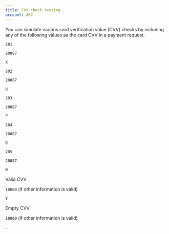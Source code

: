 ```yaml
---
title: CVV check testing
account: ABC
---
```


You can simulate various card verification value (CVV) checks by including any of the following values as the card CVV in a payment request.

<Table>
<TableHead headers={['Card\'s CVV', 'Response code', 'CVV check']} />
<TableBody>
<TableRow>
<TableCell>

`201`

</TableCell>
<TableCell>

`20087`

</TableCell>
<TableCell>

`X`

</TableCell>
</TableRow>
<TableRow>
<TableCell>

`202`

</TableCell>
<TableCell>

`20087`

</TableCell>
<TableCell>

`U`

</TableCell>
</TableRow>
<TableRow>
<TableCell>

`203`

</TableCell>
<TableCell>

`20087`

</TableCell>
<TableCell>

`P`

</TableCell>
</TableRow>
<TableRow>
<TableCell>

`204`

</TableCell>
<TableCell>

`20087`

</TableCell>
<TableCell>

`D`

</TableCell>
</TableRow>
<TableRow>
<TableCell>

`205`

</TableCell>
<TableCell>

`20087`

</TableCell>
<TableCell>

`N`

</TableCell>
</TableRow>
<TableRow>
<TableCell>

Valid CVV

</TableCell>
<TableCell>

`10000` (if other information is valid)

</TableCell>
<TableCell>

`Y`

</TableCell>
</TableRow>
<TableRow>
<TableCell>

Empty CVV

</TableCell>
<TableCell>

`10000` (if other information is valid)

</TableCell>
<TableCell>

\-

</TableCell>
</TableRow>
</TableBody>
</Table>
